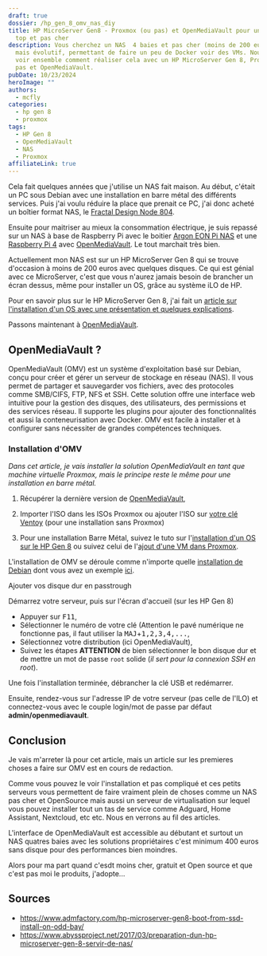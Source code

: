 ```yaml
---
draft: true
dossier: /hp_gen_8_omv_nas_diy
title: HP MicroServer Gen8 - Proxmox (ou pas) et OpenMediaVault pour un NAS au
  top et pas cher
description: Vous cherchez un NAS  4 baies et pas cher (moins de 200 euros),
  mais évolutif, permettant de faire un peu de Docker voir des VMs. Nous allons
  voir ensemble comment réaliser cela avec un HP MicroServer Gen 8, Proxmox ou
  pas et OpenMediaVault.
pubDate: 10/23/2024
heroImage: ""
authors:
  - mcfly
categories:
  - hp gen 8
  - proxmox
tags:
  - HP Gen 8
  - OpenMediaVault
  - NAS
  - Proxmox
affiliateLink: true
---
```

Cela fait quelques années que j'utilise un NAS fait maison. Au début, c'était un PC sous Debian avec une installation en barre métal des différents services. Puis j'ai voulu réduire la place que prenait ce PC, j'ai donc acheté un boîtier format NAS, le [Fractal Design Node 804](https://amzn.to/4ffGbi9).

Ensuite pour maitriser au mieux la consommation électrique, je suis repassé sur un NAS à base de Raspberry Pi avec le boitier [Argon EON Pi NAS](https://amzn.to/4hcGZWR) et une [Raspberry Pi 4](https://amzn.to/48fFXW9) avec [OpenMediaVault](https://www.openmediavault.org/). Le tout marchait très bien.

Actuellement mon NAS est sur un HP MicroServer Gen 8 qui se trouve d'occasion à moins de 200 euros avec quelques disques. Ce qui est génial avec ce MicroServer, c'est que vous n'aurez jamais besoin de brancher un écran dessus, même pour installer un OS, grâce au système iLO de HP.

Pour en savoir plus sur le HP MicroServer Gen 8, j'ai fait un [article sur l'installation d'un OS avec une présentation et quelques explications](/blog/hp_gen_8_mise_en_place/).

Passons maintenant à [OpenMediaVault](https://www.openmediavault.org/).

## OpenMediaVault ?

OpenMediaVault (OMV) est un système d'exploitation basé sur Debian, conçu pour créer et gérer un serveur de stockage en réseau (NAS). Il vous permet de partager et sauvegarder vos fichiers, avec des protocoles comme SMB/CIFS, FTP, NFS et SSH. Cette solution offre une interface web intuitive pour la gestion des disques, des utilisateurs, des permissions et des services réseau. Il supporte les plugins pour ajouter des fonctionnalités et aussi la conteneurisation avec Docker. OMV est facile à installer et à configurer sans nécessiter de grandes compétences techniques.

### Installation d'OMV

*Dans cet article, je vais installer la solution OpenMediaVault en tant que machine virtuelle Proxmox, mais le principe reste le même pour une installation en barre métal.*


1. Récupérer la dernière version de [OpenMediaVault](https://www.openmediavault.org/download.html),

2. Importer l'ISO dans les ISOs Proxmox ou ajouter l'ISO sur [votre clé Ventoy](/blog/ventoy_installation_update/) (pour une installation sans Proxmox)

3. Pour une installation Barre Métal, suivez le tuto sur l'[installation d'un OS sur le HP Gen 8](/blog/hp_gen_8_mise_en_place/) ou suivez celui de l'[ajout d'une VM dans Proxmox](/blog/proxmox_installation/).

L'installation de OMV se déroule comme n'importe quelle [installation de Debian](/blog/linux_debian_12_installation/) dont vous avez un exemple [ici](/blog/linux_debian_12_installation/).



Ajouter vos disque dur en passtrough

Démarrez votre serveur, puis sur l'écran d'accueil (sur les HP Gen 8) 

* Appuyer sur <span><kbd>F11</kbd><span>,
* Sélectionner le numéro de votre clé (Attention le pavé numérique ne fonctionne pas, il faut utiliser la <span><kbd>MAJ</kbd></span>+<span><kbd>1,2,3,4,...</kbd></span>,
* Sélectionnez votre distribution (ici OpenMediaVault),
* Suivez les étapes **ATTENTION** de bien sélectionner le bon disque dur et de mettre un mot de passe `root` solide (*il sert pour la connexion SSH en root*).

Une fois l'installation terminée, débrancher la clé USB et redémarrer.

Ensuite, rendez-vous sur l'adresse IP de votre serveur (pas celle de l'ILO) et connectez-vous avec le couple login/mot de passe par défaut **admin/openmediavault**.

## Conclusion

Je vais m'arreter là pour cet article, mais un article sur les premieres choses a faire sur OMV est en cours de redaction.

Comme vous pouvez le voir l'installation et pas compliqué et ces petits serveurs vous permettent de faire vraiment plein de choses comme un NAS pas cher et OpenSource mais aussi un serveur de virtualisation sur lequel vous pouvez installer tout un tas de service comme Adguard, Home Assistant, Nextcloud, etc etc. Nous en verrons au fil des articles.

L'interface de OpenMediaVault est accessible au débutant et surtout un NAS quatres baies avec les solutions propriétaires c'est minimum 400 euros sans disque pour des performances bien moindres.

Alors pour ma part quand c'esdt moins cher, gratuit et Open source et que c'est pas moi le produits, j'adopte...

## Sources

* https://www.admfactory.com/hp-microserver-gen8-boot-from-ssd-install-on-odd-bay/
* https://www.abyssproject.net/2017/03/preparation-dun-hp-microserver-gen-8-servir-de-nas/
